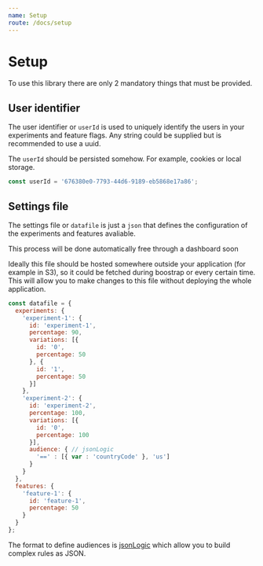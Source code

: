 ```yaml
---
name: Setup
route: /docs/setup
---
```



# Setup

To use this library there are only 2 mandatory things that must be provided.

## User identifier

The user identifier or `userId` is used to uniquely identify the users in your experiments and feature flags. Any string could be supplied but is recommended to use a uuid.

The `userId` should be persisted somehow. For example, cookies or local storage.

```javascript
const userId = '676380e0-7793-44d6-9189-eb5868e17a86';
```

## Settings file

The settings file or  `datafile` is just a `json` that defines the configuration of the experiments and features avaliable.

<Alert my={4} status="info">
  <AlertIcon />
  <Text>This process will be done automatically free through a dashboard soon</Text>
</Alert>

Ideally this file should be hosted somewhere outside your application (for example in S3), so it could be fetched during boostrap or every certain time. This will allow you to make changes to this file without deploying the whole application.

```javascript
const datafile = {
  experiments: {
    'experiment-1': {
      id: 'experiment-1',
      percentage: 90,
      variations: [{
        id: '0',
        percentage: 50
      }, {
        id: '1',
        percentage: 50
      }]
    },
    'experiment-2': {
      id: 'experiment-2',
      percentage: 100,
      variations: [{
        id: '0',
        percentage: 100
      }],
      audience: { // jsonLogic
        '==' : [{ var : 'countryCode' }, 'us']
      }
    }
  },
  features: {
    'feature-1': {
      id: 'feature-1',
      percentage: 50
    }
  }
};
```

The format to define audiences is [jsonLogic](http://jsonlogic.com/) which allow you to build complex rules as JSON.
